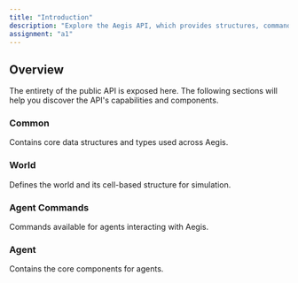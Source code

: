 ```yaml
---
title: "Introduction"
description: "Explore the Aegis API, which provides structures, commands, and functionality for interacting with the world."
assignment: "a1"
---
```


## Overview

The entirety of the public API is exposed here. The following sections will help you discover
the API's capabilities and components.

### Common

Contains core data structures and types used across Aegis.

<Attribute 
  name="Direction"
  type="Enum" 
  description="Enum representing different cardinal and intercardinal directions."
/>

<Attribute 
  name="Location"
  type="Class" 
  description="Represents a location in the world."
/>

### World

Defines the world and its cell-based structure for simulation.

<Attribute 
  name="World"
  type="Class" 
  description="Represents a 2D grid of cells."
/>

<Attribute 
  name="Cell"
  type="Class" 
  description="Represents a cell in the world."
/>

### Agent Commands

Commands available for agents interacting with Aegis.

<Attribute 
  name="End Turn"
  type="AgentCommand" 
  description="Represents a command that allows an agent to tell the server it is done with its turn."
/>

<Attribute 
  name="Move"
  type="AgentCommand" 
  description="Represents a command for an agent to move in a specified direction."
/>

<Attribute 
  name="Save Surv"
  type="AgentCommand" 
  description="Represents a command for an agent to save a survivor."
/>

### Agent

Contains the core components for agents.

<Attribute 
  name="AgentController"
  type="Class" 
  description="An interface for controlling an agent and interacting with the Aegis system."
/>
